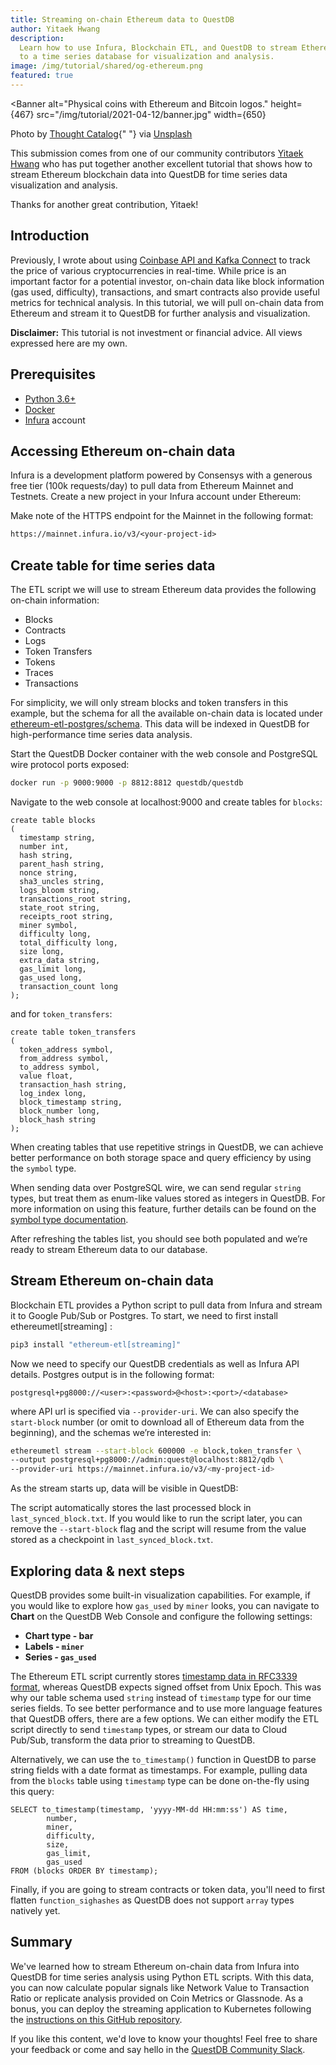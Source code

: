 ```yaml
---
title: Streaming on-chain Ethereum data to QuestDB
author: Yitaek Hwang
description:
  Learn how to use Infura, Blockchain ETL, and QuestDB to stream Ethereum data
  to a time series database for visualization and analysis.
image: /img/tutorial/shared/og-ethereum.png
featured: true
---
```



<Banner
  alt="Physical coins with Ethereum and Bitcoin logos."
  height={467}
  src="/img/tutorial/2021-04-12/banner.jpg"
  width={650}
>
  Photo by <a href="https://unsplash.com/@thoughtcatalog">Thought Catalog</a>{" "}
  via <a href="https://unsplash.com">Unsplash</a>
</Banner>

This submission comes from one of our community contributors
[Yitaek Hwang](https://yitaek.medium.com/) who has put together another
excellent tutorial that shows how to stream Ethereum blockchain data into
QuestDB for time series data visualization and analysis.

Thanks for another great contribution, Yitaek!

## Introduction

Previously, I wrote about using
[Coinbase API and Kafka Connect](/tutorial/2021/03/18/questdb-and-prometheus-on-gke-autopilot/)
to track the price of various cryptocurrencies in real-time. While price is an
important factor for a potential investor, on-chain data like block information
(gas used, difficulty), transactions, and smart contracts also provide useful
metrics for technical analysis. In this tutorial, we will pull on-chain data
from Ethereum and stream it to QuestDB for further analysis and visualization.

**Disclaimer:** This tutorial is not investment or financial advice. All views
expressed here are my own.

## Prerequisites

- [Python 3.6+](https://www.python.org/downloads/)
- [Docker](https://www.docker.com/products/docker-desktop)
- [Infura](https://infura.io/) account

## Accessing Ethereum on-chain data

Infura is a development platform powered by Consensys with a generous free tier
(100k requests/day) to pull data from Ethereum Mainnet and Testnets. Create a
new project in your Infura account under Ethereum:


<Screenshot
  alt="A new account on Infura showing API call quotas remaining"
  height={278}
  src="/img/tutorial/2021-04-12/infura-account.png"
  width={650}
/>

Make note of the HTTPS endpoint for the Mainnet in the following format:

```txt
https://mainnet.infura.io/v3/<your-project-id>
```

## Create table for time series data

The ETL script we will use to stream Ethereum data provides the following
on-chain information:

- Blocks
- Contracts
- Logs
- Token Transfers
- Tokens
- Traces
- Transactions

For simplicity, we will only stream blocks and token transfers in this example,
but the schema for all the available on-chain data is located under
[ethereum-etl-postgres/schema](https://github.com/blockchain-etl/ethereum-etl-postgres/tree/master/schema).
This data will be indexed in QuestDB for high-performance time series data
analysis.

Start the QuestDB Docker container with the web console and PostgreSQL wire
protocol ports exposed:

```bash
docker run -p 9000:9000 -p 8812:8812 questdb/questdb
```

Navigate to the web console at localhost:9000 and create tables for `blocks`:

```questdb-sql
create table blocks
(
  timestamp string,
  number int,
  hash string,
  parent_hash string,
  nonce string,
  sha3_uncles string,
  logs_bloom string,
  transactions_root string,
  state_root string,
  receipts_root string,
  miner symbol,
  difficulty long,
  total_difficulty long,
  size long,
  extra_data string,
  gas_limit long,
  gas_used long,
  transaction_count long
);
```

and for `token_transfers`:

```questdb-sql
create table token_transfers
(
  token_address symbol,
  from_address symbol,
  to_address symbol,
  value float,
  transaction_hash string,
  log_index long,
  block_timestamp string,
  block_number long,
  block_hash string
);
```

When creating tables that use repetitive strings in QuestDB, we can achieve
better performance on both storage space and query efficiency by using the
`symbol` type.

<Screenshot
  alt="A SQL query in the QuestDB web console showing how to create a new table"
  height={251}
  src="/img/tutorial/2021-04-12/create-table.png"
  width={650}
/>

When sending data over PostgreSQL wire, we can send regular `string` types, but
treat them as enum-like values stored as integers in QuestDB. For more
information on using this feature, further details can be found on the
[symbol type documentation](/docs/concept/symbol/).

After refreshing the tables list, you should see both populated and we’re ready
to stream Ethereum data to our database.

## Stream Ethereum on-chain data

Blockchain ETL provides a Python script to pull data from Infura and stream it
to Google Pub/Sub or Postgres. To start, we need to first install
ethereumetl[streaming] :

```bash
pip3 install "ethereum-etl[streaming]"
```

Now we need to specify our QuestDB credentials as well as Infura API details.
Postgres output is in the following format:

```http
postgresql+pg8000://<user>:<password>@<host>:<port>/<database>
```

where API url is specified via `--provider-uri`. We can also specify the
`start-block` number (or omit to download all of Ethereum data from the
beginning), and the schemas we’re interested in:

```bash
ethereumetl stream --start-block 600000 -e block,token_transfer \
--output postgresql+pg8000://admin:quest@localhost:8812/qdb \
--provider-uri https://mainnet.infura.io/v3/<my-project-id>
```

As the stream starts up, data will be visible in QuestDB:

<Screenshot
  alt="A SQL query in the QuestDB web console showing how to list all rows from a table"
  height={456}
  src="/img/tutorial/2021-04-12/select-all-from-blocks.png"
  width={650}
/>

The script automatically stores the last processed block in
`last_synced_block.txt`. If you would like to run the script later, you can
remove the `--start-block` flag and the script will resume from the value stored
as a checkpoint in `last_synced_block.txt`.

## Exploring data & next steps

QuestDB provides some built-in visualization capabilities. For example, if you
would like to explore how `gas_used` by `miner` looks, you can navigate to
**Chart** on the QuestDB Web Console and configure the following settings:

- **Chart type - bar**
- **Labels - `miner`**
- **Series - `gas_used`**

<Screenshot
  alt="The chart functionality in the QuestDB web console showing a bar chart of blockchain info"
  height={257}
  src="/img/tutorial/2021-04-12/visualizing-data.png"
  width={650}
/>

The Ethereum ETL script currently stores
[timestamp data in RFC3339 format](https://github.com/blockchain-etl/ethereum-etl/blob/develop/ethereumetl/streaming/eth_item_timestamp_calculator.py),
whereas QuestDB expects signed offset from Unix Epoch. This was why our table
schema used `string` instead of `timestamp` type for our time series fields. To
see better performance and to use more language features that QuestDB offers,
there are a few options. We can either modify the ETL script directly to send
`timestamp` types, or stream our data to Cloud Pub/Sub, transform the data prior
to streaming to QuestDB.

Alternatively, we can use the `to_timestamp()` function in QuestDB to parse
string fields with a date format as timestamps. For example, pulling data from
the `blocks` table using `timestamp` type can be done on-the-fly using this
query:

```questdb-sql
SELECT to_timestamp(timestamp, 'yyyy-MM-dd HH:mm:ss') AS time,
        number,
        miner,
        difficulty,
        size,
        gas_limit,
        gas_used
FROM (blocks ORDER BY timestamp);
```

Finally, if you are going to stream contracts or token data, you'll need to
first flatten `function_sighashes` as QuestDB does not support `array` types
natively yet.

## Summary

We've learned how to stream Ethereum on-chain data from Infura into QuestDB for
time series analysis using Python ETL scripts. With this data, you can now
calculate popular signals like Network Value to Transaction Ratio or replicate
analysis provided on Coin Metrics or Glassnode. As a bonus, you can deploy the
streaming application to Kubernetes following the
[instructions on this GitHub repository](https://github.com/blockchain-etl/blockchain-etl-streaming).

If you like this content, we'd love to know your thoughts! Feel free to share
your feedback or come and say hello in the
[QuestDB Community Slack]({@slackUrl@}).

